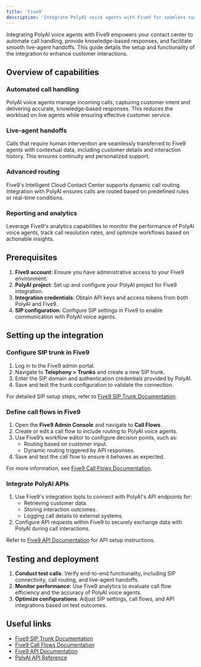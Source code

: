 ```yaml
---
title: 'Five9'
description: 'Integrate PolyAI voice agents with Five9 for seamless customer interactions.'
---
```


Integrating PolyAI voice agents with Five9 empowers your contact center to automate call handling, provide knowledge-based responses, and facilitate smooth live-agent handoffs. This guide details the setup and functionality of the integration to enhance customer interactions.

## Overview of capabilities

### Automated call handling
PolyAI voice agents manage incoming calls, capturing customer intent and delivering accurate, knowledge-based responses. This reduces the workload on live agents while ensuring effective customer service.

### Live-agent handoffs
Calls that require human intervention are seamlessly transferred to Five9 agents with contextual data, including customer details and interaction history. This ensures continuity and personalized support.

### Advanced routing
Five9's Intelligent Cloud Contact Center supports dynamic call routing. Integration with PolyAI ensures calls are routed based on predefined rules or real-time conditions.

### Reporting and analytics
Leverage Five9's analytics capabilities to monitor the performance of PolyAI voice agents, track call resolution rates, and optimize workflows based on actionable insights.

## Prerequisites

1. **Five9 account**: Ensure you have administrative access to your Five9 environment.
2. **PolyAI project**: Set up and configure your PolyAI project for Five9 integration.
3. **Integration credentials**: Obtain API keys and access tokens from both PolyAI and Five9.
4. **SIP configuration**: Configure SIP settings in Five9 to enable communication with PolyAI voice agents.

## Setting up the integration

### Configure SIP trunk in Five9
1. Log in to the Five9 admin portal.
2. Navigate to **Telephony > Trunks** and create a new SIP trunk.
3. Enter the SIP domain and authentication credentials provided by PolyAI.
4. Save and test the trunk configuration to validate the connection.

For detailed SIP setup steps, refer to [Five9 SIP Trunk Documentation](https://www.five9.com/solutions/sip-trunking).

### Define call flows in Five9
1. Open the **Five9 Admin Console** and navigate to **Call Flows**.
2. Create or edit a call flow to include routing to PolyAI voice agents.
3. Use Five9’s workflow editor to configure decision points, such as:
   - Routing based on customer input.
   - Dynamic routing triggered by API responses.
4. Save and test the call flow to ensure it behaves as expected.

For more information, see [Five9 Call Flows Documentation](https://www.five9.com/resources/documentation).

### Integrate PolyAI APIs
1. Use Five9's integration tools to connect with PolyAI's API endpoints for:
   - Retrieving customer data.
   - Storing interaction outcomes.
   - Logging call details to external systems.
2. Configure API requests within Five9 to securely exchange data with PolyAI during call interactions.

Refer to [Five9 API Documentation](https://www.five9.com/api) for API setup instructions.

## Testing and deployment

1. **Conduct test calls**: Verify end-to-end functionality, including SIP connectivity, call routing, and live-agent handoffs.
2. **Monitor performance**: Use Five9 analytics to evaluate call flow efficiency and the accuracy of PolyAI voice agents.
3. **Optimize configurations**: Adjust SIP settings, call flows, and API integrations based on test outcomes.

## Useful links

- [Five9 SIP Trunk Documentation](https://www.five9.com/solutions/sip-trunking)
- [Five9 Call Flows Documentation](https://www.five9.com/resources/documentation)
- [Five9 API Documentation](https://www.five9.com/api)
- [PolyAI API Reference](https://docs.poly.ai/api-reference)
